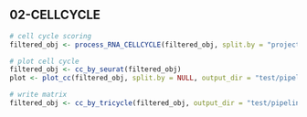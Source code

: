 

## 02-CELLCYCLE
```r
# cell cycle scoring
filtered_obj <- process_RNA_CELLCYCLE(filtered_obj, split.by = "project", output_dir = "test/pipeline/01-RNA/01b-CELLCYCLE/")
```

```r
# plot cell cycle
filtered_obj <- cc_by_seurat(filtered_obj)
plot <- plot_cc(filtered_obj, split.by = NULL, output_dir = "test/pipeline/01-RNA/01b-CELLCYCLE/seurat/")
```

```r
# write matrix
filtered_obj <- cc_by_tricycle(filtered_obj, output_dir = "test/pipeline/01-RNA/01b-CELLCYCLE/tricycle/")
```
